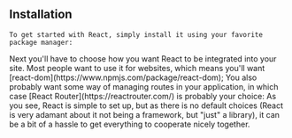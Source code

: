 
<Content>
    <h2 className="title">Installation</h2>

    To get started with React, simply install it using your favorite package manager:
</Content>

<Install name="react"/>

<Content>
    Next you'll have to choose how you want React to be integrated into your site. Most people want to use it for
    websites, which means you'll want [react-dom](https://www.npmjs.com/package/react-dom);
</Content>

<Install name="react-dom"/>

<Content>
    You also probably want some way of managing routes in your application, in which case [React
    Router](https://reactrouter.com/) is probably your choice:
</Content>

<Install name="react-router-dom"/>

<Content>
    As you see, React is simple to set up, but as there is no default choices (React is very adamant about it not being
    a framework, but "just" a library), it can be a bit of a hassle to get everything to cooperate nicely together.
</Content>
